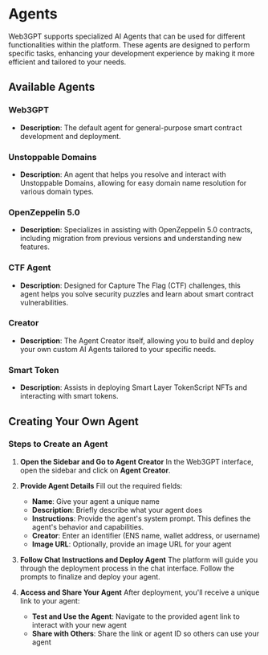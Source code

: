 # Agents

Web3GPT supports specialized AI Agents that can be used for different functionalities within the platform. These agents are designed to perform specific tasks, enhancing your development experience by making it more efficient and tailored to your needs.

## Available Agents

### Web3GPT

- **Description**: The default agent for general-purpose smart contract development and deployment.

### Unstoppable Domains

- **Description**: An agent that helps you resolve and interact with Unstoppable Domains, allowing for easy domain name resolution for various domain types.

### OpenZeppelin 5.0

- **Description**: Specializes in assisting with OpenZeppelin 5.0 contracts, including migration from previous versions and understanding new features.

### CTF Agent

- **Description**: Designed for Capture The Flag (CTF) challenges, this agent helps you solve security puzzles and learn about smart contract vulnerabilities.

### Creator

- **Description**: The Agent Creator itself, allowing you to build and deploy your own custom AI Agents tailored to your specific needs.

### Smart Token

- **Description**: Assists in deploying Smart Layer TokenScript NFTs and interacting with smart tokens.

## Creating Your Own Agent

### Steps to Create an Agent

1. **Open the Sidebar and Go to Agent Creator**
   In the Web3GPT interface, open the sidebar and click on **Agent Creator**.

2. **Provide Agent Details**
   Fill out the required fields:

   - **Name**: Give your agent a unique name
   - **Description**: Briefly describe what your agent does
   - **Instructions**: Provide the agent's system prompt. This defines the agent's behavior and capabilities.
   - **Creator**: Enter an identifier (ENS name, wallet address, or username)
   - **Image URL**: Optionally, provide an image URL for your agent

3. **Follow Chat Instructions and Deploy Agent**
   The platform will guide you through the deployment process in the chat interface. Follow the prompts to finalize and deploy your agent.

4. **Access and Share Your Agent**
   After deployment, you'll receive a unique link to your agent:
   - **Test and Use the Agent**: Navigate to the provided agent link to interact with your new agent
   - **Share with Others**: Share the link or agent ID so others can use your agent
